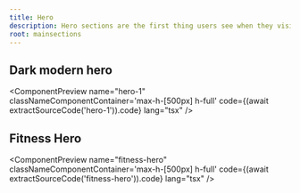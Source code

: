 ```yaml
---
title: Hero
description: Hero sections are the first thing users see when they visit your site. They are a great way to showcase your product and its features.
root: mainsections
---
```



## Dark modern hero

<ComponentPreview
  name="hero-1"     
  classNameComponentContainer='max-h-[500px] h-full'
  code={(await extractSourceCode('hero-1')).code}
  lang="tsx"
/>

## Fitness Hero

<ComponentPreview
  name="fitness-hero"     
  classNameComponentContainer='max-h-[500px] h-full'
  code={(await extractSourceCode('fitness-hero')).code}
  lang="tsx"
/>